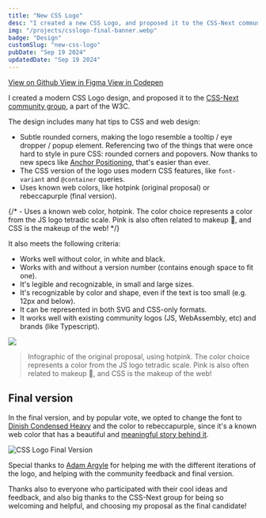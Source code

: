 ```yaml
---
title: "New CSS Logo"
desc: "I created a new CSS Logo, and proposed it to the CSS-Next community group (a part of the W3C)."
img: "/projects/csslogo-final-banner.webp"
badge: "Design"
customSlug: "new-css-logo"
pubDate: "Sep 19 2024"
updatedDate: "Sep 19 2024"
---
```


<div class="mt-6 flex gap-4 flex-col sm:flex-row items-start">
  <a
    href="https://github.com/CSS-Next/logo.css"
    class="btn btn-gray btn-outline"
    target="_blank"
    rel="noopener noreferrer"
  >
    View on Github
  </a>
  <a
    href="https://www.figma.com/design/wd0LiyCtqx0P1q4Mb9Sgxy/CSS-Logo?t=8esTF1lFbzdIoP6C-0"
    class="btn btn-gray btn-outline"
    target="_blank"
    rel="noopener noreferrer"
  >
    View in Figma
  </a>
  <a
    href="https://codepen.io/argyleink/pen/jOgZpmy"
    class="btn btn-gray btn-outline"
    target="_blank"
    rel="noopener noreferrer"
  >
    View in Codepen
  </a>
</div>

I created a modern CSS Logo design, and proposed it to the
[CSS-Next community group](https://lists.w3.org/Archives/Public/www-archive/2023Nov/att-0002/CSS-Next_Community_Group.pdf),
a part of the W3C.

The design includes many hat tips to CSS and web design:

- Subtle rounded corners, making the logo resemble a tooltip / eye dropper / popup element. Referencing two
of the things that were once hard to style in pure CSS: rounded corners and popovers. Now
thanks to new specs like [Anchor Positioning](https://developer.mozilla.org/en-US/docs/Web/CSS/CSS_anchor_positioning), 
that's easier than ever.
- The CSS version of the logo uses modern CSS features, like `font-variant` and `@container` queries.
- Uses known web colors, like <span class="bg-[hotpink] text-black p-1 font-mono">hotpink</span> (original proposal) or 
<span class="bg-[rebeccapurple] text-white p-1 font-mono">rebeccapurple</span> (final version).

{/* - Uses a known web color, <span class="text-[hotpink] font-mono">hotpink</span>. The color choice represents a color
  from the JS logo tetradic scale. Pink is also often related to makeup 💅, and CSS is the makeup of the web! */}

It also meets the following criteria:

- Works well without color, in white and black.
- Works with and without a version number (contains enough space to fit one).
- It's legible and recognizable, in small and large sizes.
- It's recognizable by color and shape, even if the text is too small (e.g. 12px and below).
- It can be represented in both SVG and CSS-only formats.
- It works well with existing community logos (JS, WebAssembly, etc) and brands (like Typescript).

![](/projects/csslogo-infographic.png)
> Infographic of the original proposal, using hotpink. The color choice represents a color
  from the JS logo tetradic scale. Pink is also often related to makeup 💅, and CSS is the makeup of the web!

## Final version

In the final version, and by popular vote, we opted to change the font to 
[Dinish Condensed Heavy](https://github.com/playbeing/dinish) and the color to 
<span class="bg-[rebeccapurple] text-white p-1 font-mono">rebeccapurple</span>, since it's a known web color that 
has a beautiful and 
[meaningful story behind it](https://meyerweb.com/eric/thoughts/2014/06/19/rebeccapurple/).

<img src="/projects/csslogo-final.png" alt="CSS Logo Final Version" class="w-72 h-auto aspect-square max-w-full" />

Special thanks to [Adam Argyle](https://nerdy.dev/) for helping me with the different iterations of the logo, and 
helping with the community feedback and final version.

Thanks also to everyone who participated with their cool ideas and feedback,
and also big thanks to the CSS-Next group for being so welcoming and helpful, and choosing my proposal
as the final candidate!
